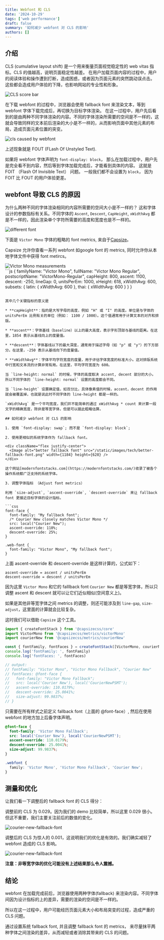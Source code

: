 ```yaml
---
title: Webfont 和 CLS
date: '2024-10-29'
tags: ['web performance']
draft: false
summary: '如何减少 webfont 对 CLS 的影响'
authors: []
---
```


<TOCInline toc={props.toc} />

## 介绍

CLS (cumulative layout shift) 是一个用来衡量页面视觉稳定性的 web vitas 指标。CLS 的值越高，说明页面稳定性越差。
在用户加载页面内容的过程中，用户的阅读体验和操作遭到打断，造成困惑，或者因为页面元素的突然跳动误点击。
这些都会造成用户体验的下降，也影响网站的专业性和形象。

<Image alt="CLS score bar" src="/static/images/tech/cls-score-bar.webp" width={1694} height={938} />

在下载 webfont 的过程中，浏览器会使用 fallback font 来渲染文本，等到 webfont 字体下载完成后，再切换为目标字体渲染。
在这一过程中，用户先后看到的是由两种不同字体渲染的内容。不同的字体渲染所需要的空间是不一样的，这就会导致同样的文本前后渲染的大小是不一样的，从而影响页面中其他元素的布局，造成页面元素位置的突变。

<div className="flex justify-center">
  <Image
    alt="cls caused by webfont"
    src="/static/gif/tech/cls-caused-by-webfont.gif"
    width={494}
    height={648}
  />
</div>

上述现象就是 FOUT (FLash Of Unstyled Text).

如果将 webfont 字体声明为 `font-display: block`， 那么在加载过程中，用户先是完全看不到内容，然后等到字体加载完成后，才能看到具体的内容。
这就是 FOIT （Flash Of Invisible Text） 问题。
一般我们都不会设置为 `block`， 因为 FOIT 比 FOUT 的用户体验更差。

## webfont 导致 CLS 的原因

为什么两种不同的字体渲染相同的内容所需要的空间大小是不一样的？
这和字体设计的参数指标有关系。不同字体的 `Ascent`, `Descent`, `CapHeight`, `xWidthAvg` 都是不一样的，因此渲染单个字符所需要的高度和宽度也是不一样的。

<div className="flex justify-center">
  <Image
    alt="different font"
    src="/static/images/tech/different font.png"
    width={1078}
    height={570}
  />
</div>

下面是 `Victor Mono` 字体的粗略的 font metrics, 来自于[Capsize](https://seek-oss.github.io/capsize/)。

Capsize 允许你查看一系列 webfont 如google font 的 metrics, 同时允许你从本地字体文件中获得 font metircs。

<div className="flex justify-center">
  <Image alt="Victor Mono measurements" src="/static/images/tech/Victo-Mono-measurements.png" width={1184} height={628} />
</div>
```js
{
  familyName: "Victor Mono",
  fullName: "Victor Mono Regular",
  postscriptName: "VictorMono-Regular",
  capHeight: 800,
  ascent: 1100,
  descent: -250,
  lineGap: 0,
  unitsPerEm: 1000,
  xHeight: 618,
  xWidthAvg: 600,
  subsets: {
    latin: {
      xWidthAvg: 600
    },
    thai: {
      xWidthAvg: 600
    }
  }
}

````

其中几个关键指标的意义是

* **capHeight**：指的是大写字母的高度，例如 "H" 或 "I" 的高度。单位是与字体的 unitsPerEm 比例有关的单位（例如： 1100 / 1000）。这个值通常用于计算文本的对齐和排版。

* **ascent**：字体基线（baseline）以上的最大高度，表示字形顶部与基线的距离。在这里，1854 表示从基线向上的度量值。

* **descent**：字体基线以下的最大深度，通常用于描述字母（如 "p" 或 "y"）的下方部分。在这里，-250 表示从基线向下的度量值。

* **xWidthAvg**：字体平均字符宽度的度量，用于评估字体宽度的标准大小。这对排版系统中行宽和文本流的计算非常有用。在这里，平均字符宽度为 600。

当 `line-height: normal` 的时候，字体的高度取决 accent, decent 部分的大小。所以不同字体的 `line-height: normal` 设置的高度都会不同。

当 `line-height` 设置确定值，如百分比，具体像素值的时候，accent，decent 的作用就会被覆盖掉，也就是说此时不同字体的 line-height 都是一样的。

`xWidthAvg` 是一个平均宽度，我们并不能简单的通过 xWidthAvg * count 来计算一段文字的精确宽度，除非是等宽字体，但是可以据此粗略估算。

## 如何减少 webfont 对 CLS 的影响

1. 使用 `font-display: swap`; 而不是 `font-display: block`;

2. 使用更相似的系统字体作为 fallback font。

<div className="flex justify-center">
  <Image alt="better fallback font" src="/static/images/tech/better-fallback-font.png" width={1184} height={628} />
</div>

这个网站[modernfontstacks.com](https://modernfontstacks.com/)收录了被各个操作系统都广泛支持的系统字体。

3. 调整字体指标 （Adjust font metrics）

利用 `size-adjust`, `ascent-override`, `descent-override` 来让 fallback font 更接近目标字体的设计指标。

```css
font-face {
  font-family: "My fallback font";
  /* Courier New closely matches Victor Mono */
  src: local("Courier New");
  ascent-override: 110%;
  descent-override: 25%;
}

.web-font {
  font-family: "Victor Mono", "My fallback font";
}
````

上面 ascent-override 和 descent-override 是这样计算的，公式如下：

```text
ascent-override = ascent / unitsPerEm
descent-override = descent / unitsPerEm
```

因为这里 `Victor Mono` 和它的 falllback font `Courier New` 都是等宽字体，所以只调整 ascent 和 descent 就可以让它们近似相似(空间意义上)。

如果是其他非等宽字体之间 metrics 的调整，则还可能涉及到 `line-gap`, `size-adjust`，这里面的计算就会比较复杂。

这时我们可以借助 `Capsize` 这个工具。

```javascript
import { createFontStack } from '@capsizecss/core'
import VictorMono from '@capsizecss/metrics/victorMono'
import courierNew from '@capsizecss/metrics/courierNew'

const { fontFamily, fontFaces } = createFontStack([VictorMono, courierNew])
console.log('fontFamily: ', fontFamily)
console.log('fontFaces: ', fontFaces)

// output:
// fontFamily: "Victor Mono", "Victor Mono Fallback", "Courier New"
// fontFaces: @font-face {
//   font-family: "Victor Mono Fallback";
//   src: local('Courier New'), local('CourierNewPSMT');
//   ascent-override: 110.0179%;
//   descent-override: 25.0041%;
//   size-adjust: 99.9837%;
// }
```

只需要在所有样式之前定义 fallback font（上面的 @font-face）, 然后在使用 webfont 的地方加上后备字体声明。

```css
@font-face {
  font-family: 'Victor Mono Fallback';
  src: local('Courier New'), local('CourierNewPSMT');
  ascent-override: 110.0179%;
  descent-override: 25.0041%;
  size-adjust: 99.9837%;
}

.webfont {
  family: 'Victor Mono', 'Victor Mono Fallback', 'Courier New';
}
```

## 测量和优化

让我们看一下调整后的 fallback font 的 CLS 得分：

调整前的 CLS 为 0.029。因为我们的 demo 比较简单，所以这里 0.029 很小。但这不重要，我们主要关注前后的数值的变化。

<div className="flex justify-center">
  <Image
    alt="courier-new-fallback-font"
    src="/static/images/tech/courier-new-fallback-font.png"
    width={1184}
    height={628}
  />
</div>

调整后的 CLS 为惊人的 0.001，这说明我们的优化是有效的。我们确实减轻了 webfont 造成的 CLS 影响。

<div className="flex justify-center">
  <Image
    alt="courier-new-fallback-font"
    src="/static/images/tech/victor-mono-fallback-font.png"
    width={1184}
    height={628}
  />
</div>

**注意：非等宽字体的优化可能没有上述结果那么令人震撼。**

## 结论

webfont 在加载完成前后，浏览器使用两种字体(fallback) 来渲染内容。不同字体间因为设计指标的上的差异，需要的渲染的空间是不一样的。

所以在这一过程中，用户可能经历页面元素大小和布局突变的过程，造成严重的 CLS 问题。

通过设置系统 fallback font, 并且调整 fallback font 的 metrics， 来尽量抹平两种字体之间渲染的差异，从而减轻或者消除其带来的 CLS 的问题。
